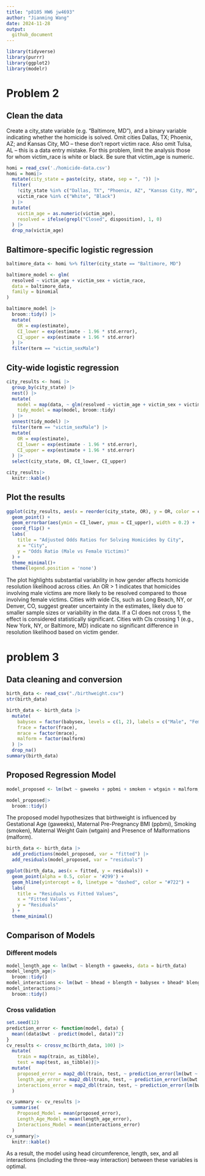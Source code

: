 ```yaml
---
title: "p8105 HW6 jw4693"
author: "Jianming Wang"
date: 2024-11-28
output: 
  github_document
---
```


```r
library(tidyverse)
library(purrr)
library(ggplot2)
library(modelr)
```

# Problem 2

## Clean the data 

Create a city_state variable (e.g. “Baltimore, MD”), and a binary variable indicating whether the homicide is solved. Omit cities Dallas, TX; Phoenix, AZ; and Kansas City, MO – these don’t report victim race. Also omit Tulsa, AL – this is a data entry mistake. For this problem, limit the analysis those for whom victim_race is white or black. Be sure that victim_age is numeric.

```r
homi = read_csv('./homicide-data.csv')
homi = homi|>
  mutate(city_state = paste(city, state, sep = ", ")) |>
  filter(
    !city_state %in% c("Dallas, TX", "Phoenix, AZ", "Kansas City, MO", "Tulsa, AL"),
    victim_race %in% c("White", "Black")
  ) |>
  mutate(
    victim_age = as.numeric(victim_age),
    resolved = ifelse(grepl("Closed", disposition), 1, 0)
  ) |>
  drop_na(victim_age)
```

## Baltimore-specific logistic regression

```r
baltimore_data <- homi %>% filter(city_state == "Baltimore, MD")

baltimore_model <- glm(
  resolved ~ victim_age + victim_sex + victim_race,
  data = baltimore_data,
  family = binomial
)

baltimore_model |>
  broom::tidy() |>
  mutate(
    OR = exp(estimate),
    CI_lower = exp(estimate - 1.96 * std.error),
    CI_upper = exp(estimate + 1.96 * std.error)
  ) |>
  filter(term == "victim_sexMale")

```

## City-wide logistic regression

```r
city_results <- homi |>
  group_by(city_state) |>
  nest() |>
  mutate(
    model = map(data, ~ glm(resolved ~ victim_age + victim_sex + victim_race, data = ., family = binomial)),
    tidy_model = map(model, broom::tidy)
  ) |>
  unnest(tidy_model) |>
  filter(term == "victim_sexMale") |>
  mutate(
    OR = exp(estimate),
    CI_lower = exp(estimate - 1.96 * std.error),
    CI_upper = exp(estimate + 1.96 * std.error)
  ) |>
  select(city_state, OR, CI_lower, CI_upper)

city_results|>
  knitr::kable()
```


## Plot the results

```r
ggplot(city_results, aes(x = reorder(city_state, OR), y = OR, color = city_state)) +
  geom_point() +
  geom_errorbar(aes(ymin = CI_lower, ymax = CI_upper), width = 0.2) +
  coord_flip() +
  labs(
    title = "Adjusted Odds Ratios for Solving Homicides by City",
    x = "City",
    y = "Odds Ratio (Male vs Female Victims)"
  ) +
  theme_minimal()+
  theme(legend.position = 'none')
```

The plot highlights substantial variability in how gender affects homicide resolution likelihood across cities. An OR > 1 indicates that homicides involving male victims are more likely to be resolved compared to those involving female victims. Cities with wide CIs, such as Long Beach, NY, or Denver, CO, suggest greater uncertainty in the estimates, likely due to smaller sample sizes or variability in the data. If a CI does not cross 1, the effect is considered statistically significant. Cities with CIs crossing 1 (e.g., New York, NY, or Baltimore, MD) indicate no significant difference in resolution likelihood based on victim gender.


# problem 3

## Data cleaning and conversion

```r
birth_data <- read_csv("./birthweight.csv")
str(birth_data)

birth_data <- birth_data |>
  mutate(
    babysex = factor(babysex, levels = c(1, 2), labels = c("Male", "Female")),
    frace = factor(frace),
    mrace = factor(mrace),
    malform = factor(malform)
  ) |>
  drop_na()
summary(birth_data)
```

## Proposed Regression Model

```r
model_proposed <- lm(bwt ~ gaweeks + ppbmi + smoken + wtgain + malform, data = birth_data)

model_proposed|>
  broom::tidy()
```

The proposed model hypothesizes that birthweight is influenced by Gestational Age (gaweeks), Maternal Pre-Pregnancy BMI (ppbmi), Smoking (smoken), Maternal Weight Gain (wtgain) and Presence of Malformations (malform).

```r
birth_data <- birth_data |>
  add_predictions(model_proposed, var = "fitted") |>
  add_residuals(model_proposed, var = "residuals")

ggplot(birth_data, aes(x = fitted, y = residuals)) +
  geom_point(alpha = 0.5, color = '#299') +
  geom_hline(yintercept = 0, linetype = "dashed", color = "#722") +
  labs(
    title = "Residuals vs Fitted Values",
    x = "Fitted Values",
    y = "Residuals"
  ) +
  theme_minimal()
```

## Comparison of Models

### Different models

```r
model_length_age <- lm(bwt ~ blength + gaweeks, data = birth_data)
model_length_age|>
  broom::tidy()
model_interactions <- lm(bwt ~ bhead + blength + babysex + bhead* blength + blength*babysex + babysex*bhead + bhead * blength * babysex, data = birth_data)
model_interactions|>
  broom::tidy()
```

### Cross validation

```r
set.seed(12)
prediction_error <- function(model, data) {
  mean((data$bwt - predict(model, data))^2)
}
cv_results <- crossv_mc(birth_data, 100) |>
  mutate(
    train = map(train, as_tibble),
    test = map(test, as_tibble))|>
  mutate(
    proposed_error = map2_dbl(train, test, ~ prediction_error(lm(bwt ~ gaweeks + ppbmi + smoken + wtgain + malform, data = .x), .y)),
    length_age_error = map2_dbl(train, test, ~ prediction_error(lm(bwt ~ blength + gaweeks, data = .x), .y)),
    interactions_error = map2_dbl(train, test, ~ prediction_error(lm(bwt ~ bhead + blength + babysex + bhead* blength + blength*babysex + babysex*bhead + bhead * blength * babysex, data = .x), .y))
  )

cv_summary <- cv_results |>
  summarise(
    Proposed_Model = mean(proposed_error),
    Length_Age_Model = mean(length_age_error),
    Interactions_Model = mean(interactions_error)
  )
cv_summary|>
  knitr::kable()
```

As a result, the model using head circumference, length, sex, and all interactions (including the three-way interaction) between these variables is optimal.


